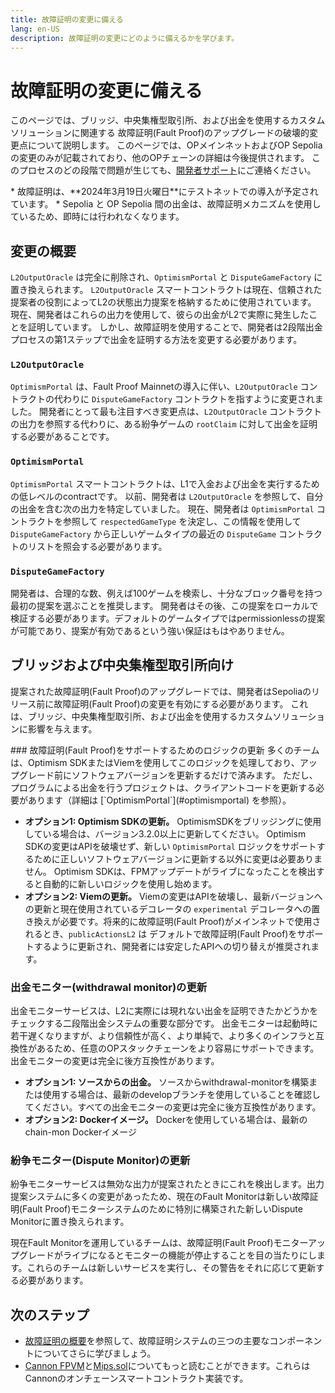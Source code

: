 ```yaml
---
title: 故障証明の変更に備える
lang: en-US
description: 故障証明の変更にどのように備えるかを学びます。
---
```



# 故障証明の変更に備える

このページでは、ブリッジ、中央集権型取引所、および出金を使用するカスタムソリューションに関連する
故障証明(Fault Proof)のアップグレードの破壊的変更点について説明します。
このページでは、OPメインネットおよびOP Sepolia の変更のみが記載されており、他のOPチェーンの詳細は今後提供されます。
このプロセスのどの段階で問題が生じても、[開発者サポート](https://github.com/ethereum-optimism/developers/discussions)にご連絡ください。

<Callout type="warning">
  *   故障証明は、**2024年3月19日火曜日**にテストネットでの導入が予定されています。
  *   Sepolia と OP Sepolia 間の出金は、故障証明メカニズムを使用しているため、即時には行われなくなります。
</Callout>

## 変更の概要

`L2OutputOracle` は完全に削除され、`OptimismPortal` と `DisputeGameFactory` に置き換えられます。
`L2OutputOracle` スマートコントラクトは現在、信頼された提案者の役割によってL2の状態出力提案を格納するために使用されています。
現在、開発者はこれらの出力を使用して、彼らの出金がL2で実際に発生したことを証明しています。
しかし、故障証明を使用することで、開発者は2段階出金プロセスの第1ステップで出金を証明する方法を変更する必要があります。


### `L2OutputOracle`

`OptimismPortal` は、Fault Proof Mainnetの導入に伴い、`L2OutputOracle` コントラクトの代わりに `DisputeGameFactory` コントラクトを指すように変更されました。
開発者にとって最も注目すべき変更点は、`L2OutputOracle` コントラクトの出力を参照する代わりに、ある紛争ゲームの `rootClaim` に対して出金を証明する必要があることです。

### `OptimismPortal`

`OptimismPortal` スマートコントラクトは、L1で入金および出金を実行するための低レベルのcontractです。
以前、開発者は `L2OutputOracle` を参照して、自分の出金を含む次の出力を特定していました。
現在、開発者は `OptimismPortal` コントラクトを参照して `respectedGameType` を決定し、この情報を使用して `DisputeGameFactory` 
から正しいゲームタイプの最近の `DisputeGame` コントラクトのリストを照会する必要があります。


### `DisputeGameFactory`

開発者は、合理的な数、例えば100ゲームを検索し、十分なブロック番号を持つ最初の提案を選ぶことを推奨します。
開発者はその後、この提案をローカルで検証する必要があります。デフォルトのゲームタイプではpermissionlessの提案が可能であり、提案が有効であるという強い保証はもはやありません。

## ブリッジおよび中央集権型取引所向け

提案された故障証明(Fault Proof)のアップグレードでは、開発者はSepoliaのリリース前に故障証明(Fault Proof)の変更を有効にする必要があります。
これは、ブリッジ、中央集権型取引所、および出金を使用するカスタムソリューションに影響を与えます。

<Steps>
  ### 故障証明(Fault Proof)をサポートするためのロジックの更新

  <Callout type="info">
    多くのチームは、Optimism SDKまたはViemを使用してこのロジックを処理しており、アップグレード前にソフトウェアバージョンを更新するだけで済みます。
    ただし、プログラムによる出金を行うプロジェクトは、クライアントコードを更新する必要があります（詳細は [`OptimismPortal`](#optimismportal) を参照）。
  </Callout>

  *   **オプション1: Optimism SDKの更新。** OptimismSDKをブリッジングに使用している場合は、バージョン3.2.0以上に更新してください。
      Optimism SDKの変更はAPIを破壊せず、新しい `OptimismPortal` ロジックをサポートするために正しいソフトウェアバージョンに更新する以外に変更は必要ありません。
      Optimism SDKは、FPMアップデートがライブになったことを検出すると自動的に新しいロジックを使用し始めます。
  *   **オプション2: Viemの更新。** Viemの変更はAPIを破壊し、最新バージョンへの更新と現在使用されているデコレータの `experimental` 
      デコレータへの置き換えが必要です。将来的に故障証明(Fault Proof)がメインネットで使用されるとき、`publicActionsL2` は
      デフォルトで故障証明(Fault Proof)をサポートするように更新され、開発者には安定したAPIへの切り替えが推奨されます。

  ### 出金モニター(withdrawal monitor)の更新

  出金モニターサービスは、L2に実際には現れない出金を証明できたかどうかをチェックする二段階出金システムの重要な部分です。
  出金モニターは起動時に若干遅くなりますが、より信頼性が高く、より単純で、より多くのインフラと互換性があるため、任意のOPスタックチェーンをより容易にサポートできます。
  出金モニターの変更は完全に後方互換性があります。


  *   **オプション1: ソースからの出金。** ソースからwithdrawal-monitorを構築または使用する場合は、最新のdevelopブランチを使用していることを確認してください。すべての出金モニターの変更は完全に後方互換性があります。
  *   **オプション2: Dockerイメージ。** Dockerを使用している場合は、最新のchain-mon Dockerイメージ

  ### 紛争モニター(Dispute Monitor)の更新

  紛争モニターサービスは無効な出力が提案されたときにこれを検出します。出力提案システムに多くの変更があったため、現在のFault Monitorは新しい故障証明(Fault Proof)モニターシステムのために特別に構築された新しいDispute Monitorに置き換えられます。

  <Callout type="warning">
    現在Fault Monitorを運用しているチームは、故障証明(Fault Proof)モニターアップグレードがライブになるとモニターの機能が停止することを目の当たりにします。これらのチームは新しいサービスを実行し、その警告をそれに応じて更新する必要があります。
  </Callout>
</Steps>

## 次のステップ

*   [故障証明の概要](/stack/protocol/fault-proofs/overview)を参照して、故障証明システムの三つの主要なコンポーネントについてさらに学びましょう。
*   [Cannon FPVM](/stack/protocol/fault-proofs/cannon)と[Mips.sol](/stack/protocol/fault-proofs/mips)についてもっと読むことができます。これらはCannonのオンチェーンスマートコントラクト実装です。

